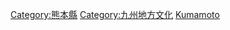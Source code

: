 {{日本行政區劃分類導航|文化}}
{{Commonscat|Culture of Kumamoto prefecture}}

[[Category:熊本縣|Category:熊本縣]]
[[Category:九州地方文化|Category:九州地方文化]]
[[Category:日本各都道府縣文化|Kumamoto]]